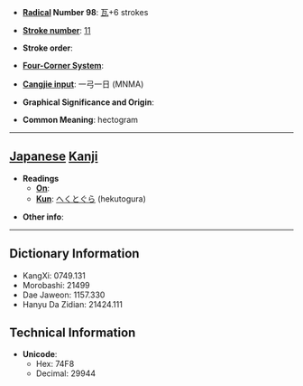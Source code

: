* '''[[Wiktionary:Chinese radical index| Radical]] Number 98''': [[Wiktionary:Chinese radical index 瓦|瓦]]+6 strokes

* '''[[Wiktionary:Chinese total strokes index|Stroke number]]''': [[Wiktionary:Chinese total strokes index 11|11]]

* '''Stroke order''': 

* '''[[Wiktionary:Chinese four corner index|Four-Corner System]]''': 

* '''[[Wiktionary:Chinese Cangjie index|Cangjie input]]''': 一弓一日 (MNMA)

* '''Graphical Significance and Origin''': 

* '''Common Meaning''': hectogram

----

== [[Japanese]] [[Kanji]] ==

* '''Readings'''
** '''[[On]]''': 
** '''[[Kun]]''': [[へくとぐら]] (hekutogura)

* '''Other info''':  

----

== Dictionary Information ==

* KangXi: 0749.131
* Morobashi: 21499
* Dae Jaweon: 1157.330
* Hanyu Da Zidian: 21424.111

== Technical Information ==

* '''Unicode''':
** Hex: 74F8
** Decimal: 29944